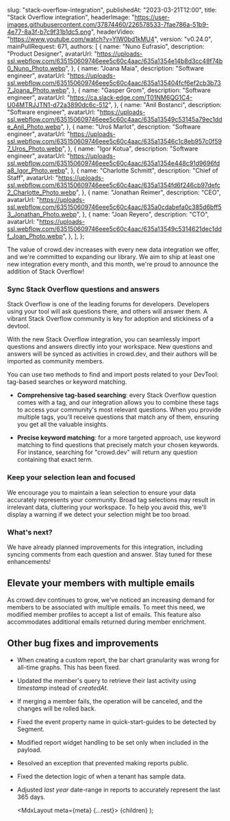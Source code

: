 
  slug: "stack-overflow-integration",
  publishedAt: "2023-03-21T12:00",
  title: "Stack Overflow integration",
  headerImage:
    "https://user-images.githubusercontent.com/37874460/226578533-7fae786a-51b9-4e77-8a3f-b7c9f31b1dc5.png",
  headerVideo: "https://www.youtube.com/watch?v=YIW0bd1kMU4",
  version: "v0.24.0",
  mainPullRequest: 671,
  authors: [
    {
      name: "Nuno Eufrasio",
      description: "Product Designer",
      avatarUrl:
        "https://uploads-ssl.webflow.com/635150609746eee5c60c4aac/635a1354e14b8d3cc48f74b0_Nuno_Photo.webp",
    },
    {
      name: "Joana Maia",
      description: "Software engineer",
      avatarUrl:
        "https://uploads-ssl.webflow.com/635150609746eee5c60c4aac/635a135404fcf6ef2cb3b737_Joana_Photo.webp",
    },
    {
      name: "Gasper Grom",
      description: "Software engineer",
      avatarUrl: "https://ca.slack-edge.com/T01NM6QG1C4-U04MTRJJTN1-d72a3890dc6c-512",
    },
    {
      name: "Anil Bostanci",
      description: "Software engineer",
      avatarUrl:
        "https://uploads-ssl.webflow.com/635150609746eee5c60c4aac/635a13549c53145a79ec1dde_Anil_Photo.webp",
    },
    {
      name: "Uroš Marlot",
      description: "Software engineer",
      avatarUrl:
        "https://uploads-ssl.webflow.com/635150609746eee5c60c4aac/635a13546c1c8eb957c0f597_Uros_Photo.webp",
    },
    {
      name: "Igor Kotua",
      description: "Software engineer",
      avatarUrl:
        "https://uploads-ssl.webflow.com/635150609746eee5c60c4aac/635a1354e448c91d9696fda8_Igor_Photo.webp",
    },
    {
      name: "Charlotte Schmitt",
      description: "Chief of Staff",
      avatarUrl:
        "https://uploads-ssl.webflow.com/635150609746eee5c60c4aac/635a1354fd6f246cb97defc2_Charlotte_Photo.webp",
    },
    {
      name: "Jonathan Reimer",
      description: "CEO",
      avatarUrl:
        "https://uploads-ssl.webflow.com/635150609746eee5c60c4aac/635a0cdabefa0c385d6bff53_Jonathan_Photo.webp",
    },
    {
      name: "Joan Reyero",
      description: "CTO",
      avatarUrl:
        "https://uploads-ssl.webflow.com/635150609746eee5c60c4aac/635a13549c5314621dec1ddf_Joan_Photo.webp",
    },
  ],
};

The value of crowd.dev increases with every new data integration we offer, and we're committed to expanding our library. We aim to ship at least one new integration every month, and this month, we're proud to announce the addition of Stack Overflow!

### Sync Stack Overflow questions and answers

Stack Overflow is one of the leading forums for developers. Developers using your tool will ask questions there, and others will answer them. A vibrant Stack Overflow community is key for adoption and stickiness of a devtool.

With the new Stack Overflow integration, you can seamlessly import questions and answers directly into your workspace. New questions and answers will be synced as activities in crowd.dev, and their authors will be imported as community members.

You can use two methods to find and import posts related to your DevTool: tag-based searches or keyword matching.

- **Comprehensive tag-based searching**: every Stack Overflow question comes with a tag, and our integration allows you to combine these tags to access your community's most relevant questions. When you provide multiple tags, you'll receive questions that match any of them, ensuring you get all the valuable insights.

- **Precise keyword matching**: for a more targeted approach, use keyword matching to find questions that precisely match your chosen keywords. For instance, searching for "crowd.dev" will return any question containing that exact term.

<CenteredImage
  src="https://user-images.githubusercontent.com/41432658/227186983-6ccbceaa-a8ac-453c-960a-fcf5bc345353.png"
  maxWidth="100%"
/>

### Keep your selection lean and focused

We encourage you to maintain a lean selection to ensure your data accurately represents your community.
Broad tag selections may result in irrelevant data, cluttering your workspace.
To help you avoid this, we'll display a warning if we detect your selection might be too broad.

### What's next?

We have already planned improvements for this integration, including syncing comments from each question and answer. Stay tuned for these enhancements!

## Elevate your members with multiple emails <PullRequest number="672"/>

As crowd.dev continues to grow, we've noticed an increasing demand for members to be associated with multiple emails. To meet this need, we modified member profiles to accept a list of emails. This feature also accommodates additional emails returned during member enrichment.

<CenteredImage
  src="https://user-images.githubusercontent.com/37874460/226578760-dcb1aab2-ca54-4c05-975f-cc3a8e4cedd1.png"
  maxWidth="100%"
/>

## Other bug fixes and improvements

- When creating a custom report, the bar chart granularity was wrong for all-time graphs. This has been fixed. <PullRequest number="667"/>

- Updated the member's query to retrieve their last activity using _timestamp_ instead of _createdAt_. <PullRequest number="664"/>

- If merging a member fails, the operation will be canceled, and the changes will be rolled back. <PullRequest number="660"/>

- Fixed the event property name in quick-start-guides to be detected by Segment. <PullRequest number="662"/>

- Modified report widget handling to be set only when included in the payload. <PullRequest number="658"/>

- Resolved an exception that prevented making reports public. <PullRequest number="657"/>

- Fixed the detection logic of when a tenant has sample data. <PullRequest number="652"/>

- Adjusted _last year_ date-range in reports to accurately represent the last 365 days. <PullRequest number="648"/>

  <MdxLayout meta={meta} {...rest}>
    {children}
  </MdxLayout>
);

